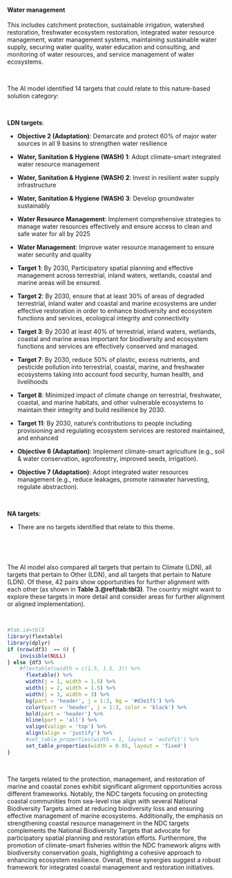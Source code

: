 #### Water management

::: {custom-style='Citation'}
This includes catchment protection, sustainable irrigation, watershed restoration, freshwater ecosystem restoration, integrated water resource management, water management systems, maintaining sustainable water supply, securing water quality, water education and consulting, and monitoring of water resources, and service management of water ecosystems.
:::

<br>

::: {custom-style='Text'}
The AI model identified 14 targets that could relate to this nature-based solution category:
:::

<br>


**LDN targets**:

-   **Objective 2 (Adaptation)**: Demarcate and protect 60% of major water sources in all 9 basins to strengthen water resilience

-   **Water, Sanitation & Hygiene (WASH) 1**: Adopt climate-smart integrated water resource management

-   **Water, Sanitation & Hygiene (WASH) 2**: Invest in resilient water supply infrastructure

-   **Water, Sanitation & Hygiene (WASH) 3**: Develop groundwater sustainably

-   **Water Resource Management**: Implement comprehensive strategies to manage water resources effectively and ensure access to clean and safe water for all by 2025

-   **Water Management**: Improve water resource management to ensure water security and quality

-   **Target 1**: By 2030, Participatory spatial planning and effective management across terrestrial, inland waters, wetlands, coastal and marine areas will be ensured.

-   **Target 2**: By 2030, ensure that at least 30% of areas of degraded terrestrial, inland water and coastal and marine ecosystems are under effective restoration in order to enhance biodiversity and ecosystem functions and services, ecological integrity and connectivity

-   **Target 3**: By 2030 at least 40% of terrestrial, inland waters, wetlands, coastal and marine areas important for biodiversity and ecosystem functions and services are effectively conserved and managed.

-   **Target 7**: By 2030, reduce 50% of plastic, excess nutrients, and pesticide pollution into terrestrial, coastal, marine, and freshwater ecosystems taking into account food security, human health, and livelihoods

-   **Target 8**: Minimized impact of climate change on terrestrial, freshwater, coastal, and marine habitats, and other vulnerable ecosystems to maintain their integrity and build resilience by 2030.

-   **Target 11**: By 2030, nature's contributions to people including provisioning and regulating ecosystem services are restored maintained, and enhanced

-   **Objective 6 (Adaptation)**: Implement climate-smart agriculture (e.g., soil & water conservation, agroforestry, improved seeds, irrigation).

-   **Objective 7 (Adaptation)**: Adopt integrated water resources management (e.g., reduce leakages, promote rainwater harvesting, regulate abstraction).



​



**NA targets**:

-   There are no targets identified that relate to this theme.



​




<br>

::: {custom-style='Text'}
The AI model also compared all targets that pertain to Climate (LDN), all targets that pertain to Other (LDN), and all targets that pertain to Nature (LDN). Of these, 42 pairs show opportunities for further alignment with each other (as shown in **Table 3.\@ref(tab:tbl3)**. The country might want to explore these targets in more detail and consider areas for further alignment or aligned implementation).
:::

<br>

```r
#tab.id=tbl5
library(flextable)
library(dplyr)
if (nrow(df3)  == 0) {
    invisible(NULL)
} else {df3 %>% 
    #flextable(cwidth = c(1.5, 1.5, 3)) %>% 
      flextable() %>% 
      width(j = 1, width = 1.5) %>% 
      width(j = 2, width = 1.5) %>% 
      width(j = 3, width = 3) %>% 
      bg(part = 'header', j = 1:3, bg = '#d3e1f1') %>% 
      color(part = 'header', j = 1:3, color = 'black') %>% 
      bold(part = 'header') %>% 
      hline(part = 'all') %>% 
      valign(valign = 'top') %>% 
      align(align = 'justify') %>%  
      #set_table_properties(width = 1, layout = 'autofit') %>% 
      set_table_properties(width = 0.95, layout = 'fixed')
}
```

<br>

::: {custom-style='summ'}
The targets related to the protection, management, and restoration of marine and coastal zones exhibit significant alignment opportunities across different frameworks. Notably, the NDC targets focusing on protecting coastal communities from sea-level rise align with several National Biodiversity Targets aimed at reducing biodiversity loss and ensuring effective management of marine ecosystems. Additionally, the emphasis on strengthening coastal resource management in the NDC targets complements the National Biodiversity Targets that advocate for participatory spatial planning and restoration efforts. Furthermore, the promotion of climate-smart fisheries within the NDC framework aligns with biodiversity conservation goals, highlighting a cohesive approach to enhancing ecosystem resilience. Overall, these synergies suggest a robust framework for integrated coastal management and restoration initiatives.
:::

<br>

